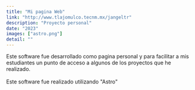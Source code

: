 ---
title: "Mi pagina Web"
link: "http://www.tlajomulco.tecnm.mx/jangeltr"
description: "Proyecto personal"
date: "2023"
images: ["astro.png"]
detail: ""
---
<div class=' dark:text-black indent-7'>
Este software fue desarrollado como pagina personal y para facilitar a mis estudiantes un punto de acceso a algunos de los proyectos que he realizado.<br/>
</div>
<br/>
<div class=' dark:text-black indent-7'>
Este software fue realizado utilizando "Astro"
</div>